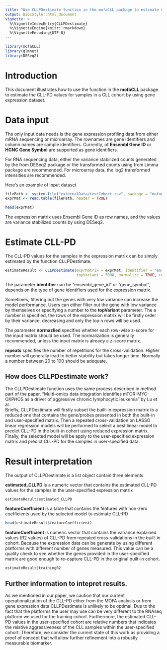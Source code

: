 ```yaml
---
title: "Use CLLPDestimate function in the mofaCLL package to estimate CLL-PD in a user-specified CLL cohort with expression data"
output: BiocStyle::html_document
vignette: >
  %\VignetteIndexEntry{CLLPDestimate}
  %\VignetteEngine{knitr::rmarkdown}
  %\VignetteEncoding{UTF-8}
---
```


```r
library(mofaCLL)
library(glmnet)
library(DESeq2)
```

# Introduction

This document illustrates how to use the \code{CLLPDestimate} function in the **mofaCLL** package to estimate the CLL-PD values for samples in a CLL cohort by using gene expression dataset. 

# Data input

The only input data \code{CLLPDestimate} needs is the gene expression profiling data from either mRNA sequencing or microarray. The rownames are gene identifiers and column names are sample identifiers. Currently, of **Ensembl Gene ID** or **HGNC Gene Symbol** are supported as gene identifiers.  

For RNA sequencing data, either the variance stabilized counts generated by the \code{:varianceStabilizingTransformation} from DESeq2 package or the transformed counts using \code{voom} from Limma package are recommended. For microarray data, the log2 transformed intensities are recommended.


Here's an example of input dataset
```r
filePath <- system.file("externalData/testCohort.tsv", package = "mofaCLL")
exprMat <- read.table(filePath, header = TRUE)

head(exprMat)
```
The expression matrix uses Ensembl Gene ID as row names, and the values are variance stabilized counts by using DESeq2.


# Estimate CLL-PD

The CLL-PD values for the samples in the expression matrix can be simply estimated by the function CLLPDestimate.  

```r
estimateResult <- CLLPDestimate(exprMatrix = exprMat, identifier = "ensembl_gene_id",
                                topVariant = 5000, normalize = TRUE, repeats =20)
```
The parameter **identifier** can be "ensembl_gene_id" or "gene_symbol", depends on the type of gene identifiers used for the expression matrix.   

Sometimes, filtering out the genes with very low variance can increase the model performance. Users can either filter out the gene with low variance by themselves or specifying a number to the **topVariant** parameter. The a number is specified, the rows of the expression matrix will be firstly order by their variance, decreasing and only the top n rows will be used.

The parameter **normazlied** specifies whether each row-wise z-score for the input matrix should be used. The normalization is generally recommended, unless the input matrix is already a z-score matrix.   

**repeats** specifies the number of repetitions for the cross-validation. Higher number will generally lead to better stability but takes longer time.  Normally a number between 20 to 100 should be adequate. 

## How does CLLPDestimate work?  
  
The CLLPDestimate function uses the same process described in method part of the paper, "Multi-omics data integration identifies mTOR-MYC-OXPHOS as a driver of aggressive chronic lymphocytic leukemia" by Lu et al.     
Briefly, CLLPDestimate will firstly subset the built-in expression matrix to a reduced one that contains the gene/probes presented in both the built-in and user-specified matrix. Then a repeated cross-validation on LASSO linear regression models will be performed to select a best linear model to predict CLL-PD in the built-in cohort using reduced expression matrix. Finally, the selected model will be apply to the user-specified expression matrix and predict CLL-PD for the samples in user-specified data.


# Result interpretation

The output of CLLPDestimate is a list object contain three elements.

**estimated_CLLPD** is a numeric vector that contains the estimated CLL-PD values for the samples in the user-specified expression matrix
```r
estimateResult$estimated_CLLPD
```

**featureCoefficient** is a table that contains the features with non-zero coefficients used by the selected model to estimate CLL-PD
```r
head(estimateResult$featureCoefficient)
```

**featureCoefficient** is numeric vector that contains the variance explained values (R2 values) of CLL-PD from repeated cross-validations in the *built-in* cohort. Because the expression data can be generate by using different platforms with different number of genes measured. This value can be a quality check to see whether the genes provided in the user-specified matrix are good enough to re-capture CLL-PD in the original built-in cohort. 

```r
estimateResult$trainingR2
```

## Further information to intepret results.

As we mentioned in our paper, we caution that our current operationalization of the CLL-PD either from the MOFA analysis or from gene expression data CLLPDestimate is unlikely to be optimal. Due to the fact that the platforms the user may use can be very different to the RNAseq platform we used for the training cohort. Furthermore, the estimated CLL-PD values in the user-specified cohort are relative numbers that indicates the relative aggressiveness of the CLL samples within the user-specified cohort. Therefore, we consider the current state of this work as providing a proof of concept that will allow further refinement into a robustly measurable biomarker.  
